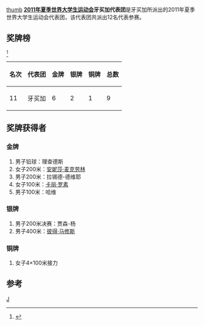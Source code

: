 [[文件:Flag_of_Jamaica.svg|thumb]]
'''[[2011年夏季世界大学生运动会|2011年夏季世界大学生运动会]]牙买加代表团'''是牙买加所派出的2011年夏季世界大学生运动会代表团，该代表团共派出12名代表参赛。

==奖牌榜==
<ref>{{Cite web |url=http://match.sz2011.org/Medal/CHI.htm |title=奖牌榜 |accessdate=2011-08-25 |archive-date=2012-07-14 |archive-url=https://archive.is/20120714212414/http://match.sz2011.org/Medal/CHI.htm |dead-url=no }}</ref>
{| class="wikitable"
|-
! 名次 !! 代表团 !! 金牌 !! 银牌 !! 铜牌 !! 总数
|-
| 11 || 牙买加  ||  6 ||  2 || 1  ||  9
|}
==奖牌获得者==
===金牌===
#男子铅球：理查德斯
#女子200米：[[安妮莎·麦克劳林|安妮莎·麦克劳林]]
#男子200米：拉锡德-德维耶
#女子100米：[[卡丽·罗素|卡丽·罗素]]
#男子100米：哈维

===银牌===
#男子200米决赛：贾森-杨
#男子400米：[[彼得·马修斯|彼得·马修斯]]
===铜牌===
#女子4×100米接力
==参考==
<references/>
{{2011年夏季世界大学生运动会代表团}}
[[分类:2011年夏季世界大学生运动会代表团|J]]